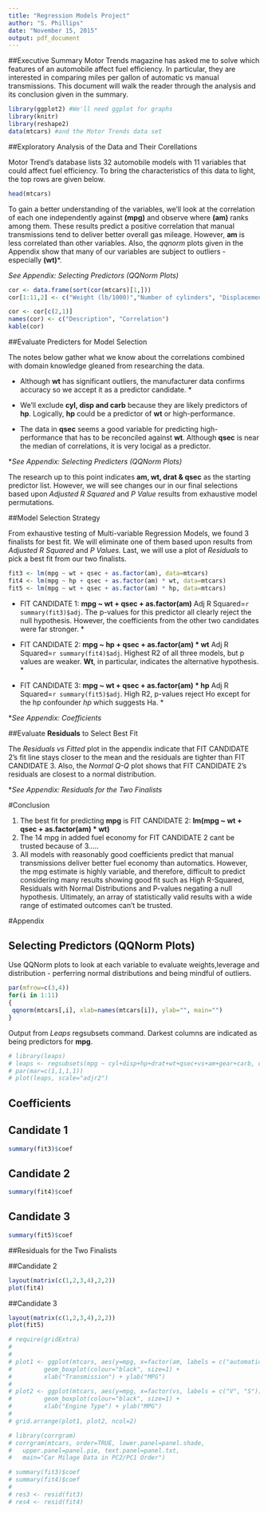 ```yaml
---
title: "Regression Models Project"
author: "S. Phillips"
date: "November 15, 2015"
output: pdf_document
---
```


##Executive Summary
Motor Trends magazine has asked me to solve which features of an automobile affect fuel efficiency.  In particular, they are interested in comparing miles per gallon of automatic vs manual transmissions.  This document will walk the reader through the analysis and its conclusion given in the summary.

```r
library(ggplot2) #We'll need ggplot for graphs
library(knitr)
library(reshape2)
data(mtcars) #and the Motor Trends data set
```

##Exploratory Analysis of the Data and Their Corellations

Motor Trend's database lists 32 automobile models with 11 variables that could affect fuel efficiency.  To bring the characteristics of this data to light, the top rows are given below.

```r
head(mtcars)
```

To gain a better understanding of the variables, we'll look at the correlation of each one independently against  __(mpg)__ and observe where  __(am)__ ranks among them.  These results predict a positive correlation that manual transmissions tend to deliver better overall gas mileage.  However, __am__ is less correlated than other variables. Also, the _qqnorm_ plots given in the Appendix show that many of our variables are subject to outliers - especially __(wt)__*.

_See Appendix: Selecting Predictors (QQNorm Plots)_

```r
cor <- data.frame(sort(cor(mtcars)[1,]))
cor[1:11,2] <- c("Weight (lb/1000)","Number of cylinders", "Displacement (cu.in.)", "Gross horsepower", "Number of carburetors", "1/4 mile time", "Number of forward gears", "Transmission (0 = automatic, 1 = manual)", "Engine Type 0=V(as in V8) or 1=S(as in straight)","Rear axle ratio", "Miles/(US) gallon")

cor <- cor[c(2,1)]
names(cor) <- c("Description", "Correlation")
kable(cor)

```

##Evaluate Predicters for Model Selection

The notes below gather what we know about the correlations combined with domain knowledge gleaned from researching the data.

* Although __wt__ has significant outliers, the manufacturer data confirms accuracy so we accept it as a predictor candidate. *

* We'll exclude __cyl, disp and carb__ because they are likely predictors of __hp__.  Logically, __hp__ could be a predictor of __wt__ or high-performance. 

* The data in __qsec__ seems a good variable for predicting high-performance that has to be reconciled against __wt__.  Although __qsec__ is near the median of correlations, it is very locigal as a predictor.

*_See Appendix: Selecting Predicters (QQNorm Plots)_

The research up to this point indicates __am, wt, drat & qsec__ as the starting predictor list.  However, we will see changes our in our final selections based upon _Adjusted R Squared_ and _P Value_ results from exhaustive model permutations.

##Model Selection Strategy

From exhaustive testing of Multi-variable Regression Models, we found 3 finalists for best fit. We will eliminate one of them based upon results from _Adjusted R Squared_ and _P Values._  Last, we will use a plot of _Residuals_ to pick a best fit from our two finalists.

```r

fit3 <- lm(mpg ~ wt + qsec + as.factor(am), data=mtcars) 
fit4 <- lm(mpg ~ hp + qsec + as.factor(am) * wt, data=mtcars) 
fit5 <- lm(mpg ~ wt + qsec + as.factor(am) * hp, data=mtcars) 

```

* FIT CANDIDATE 1: __mpg ~ wt + qsec + as.factor(am)__ Adj R Squared=`r summary(fit3)$adj`.  The p-values for this predictor all clearly reject the null hypothesis. However, the coefficients from the other two candidates were far stronger.  *

* FIT CANDIDATE 2: __mpg ~ hp + qsec + as.factor(am) * wt__  Adj R Squared=`r summary(fit4)$adj`. Highest R2 of all three models, but p values are weaker. __Wt__, in particular, indicates the alternative hypothesis. *

* FIT CANDIDATE 3: __mpg ~ wt + qsec + as.factor(am) * hp__ Adj R Squared=`r summary(fit5)$adj`. High R2, p-values reject Ho except for the hp confounder _hp_ which suggests Ha. *

*_See Appendix: Coefficients_

##Evaluate __Residuals__ to Select Best Fit

The _Residuals vs Fitted_ plot in the appendix indicate that FIT CANDIDATE 2's fit line stays closer to the mean and  the residuals are tighter than FIT CANDIDATE 3.  Also, the _Normal Q-Q_ plot shows that FIT CANDIDATE 2's residuals are closest to a normal distribution. 

*_See Appendix: Residuals for the Two Finalists_

#Conclusion

1. The best fit for predicting __mpg__ is FIT CANDIDATE 2: __lm(mpg ~ wt + qsec + as.factor(am) * wt)__
2. The 14 mpg in added fuel economy for FIT CANDIDATE 2 cant be trusted because of 3.....
3. All models with reasonably good coefficients predict that manual transmissions deliver better fuel economy than automatics. However, the mpg estimate is highly variable, and therefore, difficult to predict considering many results showing good fit such as High R-Squared, Residuals with Normal Distributions and P-values negating a null hypothesis. Ultimately, an array of statistically valid results with a wide range of estimated outcomes can't be trusted.

\pagebreak 

#Appendix

## Selecting Predictors (QQNorm Plots)

Use QQNorm plots to look at each variable to evaluate weights,leverage and distribution - perferring normal distributions and being mindful of outliers.

```r
par(mfrow=c(3,4))
for(i in 1:11) 
{
 qqnorm(mtcars[,i], xlab=names(mtcars[i]), ylab="", main="")
}
```
Output from _Leaps_ regsubsets command.  Darkest columns are indicated as being predictors for __mpg__.

```r

# library(leaps)
# leaps <- regsubsets(mpg ~ cyl+disp+hp+drat+wt+qsec+vs+am+gear+carb, data=mtcars,nbest=5)
# par(mar=c(1,1,1,1))
# plot(leaps, scale="adjr2")

```

## Coefficients

## Candidate 1

```r
summary(fit3)$coef

```

## Candidate 2

```r
summary(fit4)$coef

```

## Candidate 3

```r

summary(fit5)$coef

```

##Residuals for the Two Finalists


##Candidate 2

```r

layout(matrix(c(1,2,3,4),2,2))
plot(fit4)

```

##Candidate 3

```r

layout(matrix(c(1,2,3,4),2,2))
plot(fit5)

```

```r

# require(gridExtra)
# 
# 
# plot1 <- ggplot(mtcars, aes(y=mpg, x=factor(am, labels = c("automatic", "manual")), fill=factor(am))) +
#         geom_boxplot(colour="black", size=1) +
#         xlab("Transmission") + ylab("MPG")
# 
# plot2 <- ggplot(mtcars, aes(y=mpg, x=factor(vs, labels = c("V", "S")), fill=factor(vs))) +
#         geom_boxplot(colour="black", size=1) +
#         xlab("Engine Type") + ylab("MPG")
# 
# grid.arrange(plot1, plot2, ncol=2)

# library(corrgram)
# corrgram(mtcars, order=TRUE, lower.panel=panel.shade,
#   upper.panel=panel.pie, text.panel=panel.txt,
#   main="Car Milage Data in PC2/PC1 Order")
```

```r

# summary(fit3)$coef
# summary(fit4)$coef
# 
# res3 <- resid(fit3)
# res4 <- resid(fit4)

```




